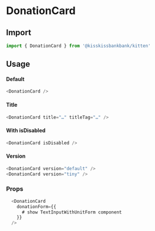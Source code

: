 
<Meta title="Cards/DonationCard" component={DonationCard} />

# DonationCard

## Import

```js
import { DonationCard } from '@kisskissbankbank/kitten'
```

## Usage

#### Default

<Canvas>
  <Story name="DonationCard" story={stories.Default} />
</Canvas>

```js
<DonationCard />
```

#### Title

```js
<DonationCard title="…" titleTag="…" />
```

#### With isDisabled

```js
<DonationCard isDisabled />
```

#### Version

```js
<DonationCard version="default" />
<DonationCard version="tiny" />
```

### Props

```js
  <DonationCard
    donationForm={{
      # show TextInputWithUnitForm component
    }}
  />
```
